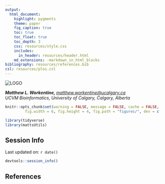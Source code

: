 ```yaml
---
output:
  html_document:
    highlight: pygments
    theme: paper
    fig_caption: true
    toc: true
    toc_float: true
    toc_depth: 3
    css: resources/style.css
    includes:
      in_header: resources/header.html
    md_extensions: -markdown_in_html_blocks
bibliography: resources/references.bib
csl: resources/plos.csl
---
```


<div class="page-header">

  <img class="center-block" src="resources/UC-vet_med-rgb-400.png" alt="LOGO">
      
  <address>
    <strong>Matthew L. Workentine, </strong><a href="mailto:">matthew.workentine@ucalgary.ca</a><br>
    UCVM Bioinformatics, University of Calgary, Calgary, Alberta<br>
  </address>

</div>

```r
knitr::opts_chunk$set(warning = FALSE, message = FALSE, cache = FALSE, 
         fig.width = 6, fig.height = 4, fig.path = "figures/", dev = c("png", "pdf"))
```
```r
library(tidyverse)
library(mattsUtils)
```






## Session Info
Last updated on: `r date()`  

```r
devtools::session_info()
```

## References
